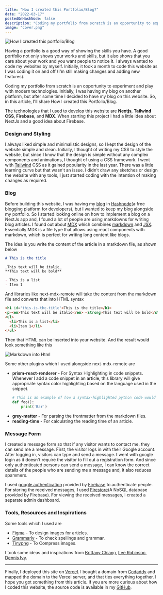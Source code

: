 ```yaml
---
title: "How I created this Portfolio/Blog?"
date: "2022-03-17"
postedOnHashNode: false
description: "Coding my portfolio from scratch is an opportunity to experiment and play with modern technologies."
image: "cover.png"
---
```


<!-- <Image src="/images/how-i-created-this-portfolio-blog/markdown-example.png" width={738} height={408} alt="Markdown into Html" /> -->

<Image
  src="/images/how-i-created-this-portfolio-blog/cover.png"
  width={1400}
  height={750}
  alt="How I created this portfolio/Blog"
/>

Having a portfolio is a good way of showing the skills you have. A good portfolio not only shows your works and skills, but it also shows that you care about your work and you want people to notice it. I always wanted to code my websites by myself. Initially, it took a month to code this website as I was coding it on and off (I'm still making changes and adding new features).

Coding my portfolio from scratch is an opportunity to experiment and play with modern technologies. Initially, I was having my blog on another platform, but after some time I decided to have my blog on this website. So, in this article, I'll share How I created this Portfolio/Blog.

The technologies that I used to develop this website are **Nextjs**, **Tailwind CSS**, **Firebase**, and **MDX**. When starting this project I had a little Idea about NextJs and a good idea about Firebase.

### Design and Styling

I always liked simple and minimalistic designs, so I kept the design of the website simple and clean. Initially, I thought of writing my CSS to style the website, but since I know that the design is simple without any complex components and animations, I thought of using a CSS framework. I went with [Tailwind](https://tailwindcss.com/) CSS as it gained popularity in the last year. There was a little learning curve but that wasn't an issue. I didn't draw any sketches or design the website with any tools, I just started coding with the intention of making changes as required.

### Blog

Before building this website, I was having my [blog](https://blog.manibarathi.xyz/) in [Hashnode](https://hashnode.com/)(a free blogging platform for developers), but I wanted to keep my blog alongside my portfolio. So I started looking online on how to implement a blog on a NextJs app and, I found a lot of people are using markdowns for writing blog articles. I found out about [MDX](https://mdxjs.com/) which combines [markdown](https://mdxjs.com/docs/what-is-mdx/#markdown) and [JSX](https://mdxjs.com/docs/what-is-mdx/#jsx). Essentially MDX is a file type that allows using react components with markdown, which is perfect for writing long content like blogs.

The idea is you write the content of the article in a markdown file, as shown below

```markdown
# This is the title

_This text will be italic_
**This text will be bold**

- This is a list
- Item 1
```

And libraries like [next-mdx-remote](https://github.com/hashicorp/next-mdx-remote) will take the content from the markdown file and converts that into HTML syntax

```html
<h1 id="this-is-the-title">This is the title</h1>
<p><em>This text will be italic</em> <strong>This text will be bold</strong></p>
<ul>
  <li>This is a list</li>
  <li>Item 1</li>
</ul>
```

Then that HTML can be inserted into your website. And the result would look something like this

<Image
  src="/images/how-i-created-this-portfolio-blog/markdown-example.png"
  width={738}
  height={408}
  alt="Markdown into Html"
/>

Some other plugins which I used alongside next-mdx-remote are

- **prism-react-renderer** - For Syntax Highlighting in code snippets. Whenever I add a code snippet in an article, this library will give appropriate syntax color highlighting based on the language used in the snippet.
  ```python
  # This is an example of how a syntax-highlighted python code would look like
  def foo():
      print('Bar')
  ```
- **grey-matter** - For parsing the frontmatter from the markdown files.
- **reading-time** - For calculating the reading time of an article.

### Message Form

I created a message form so that if any visitor wants to contact me, they can send me a message. First, the visitor logs in with their Google account. After logging in, visitors can type and send a message. I went with google login as it doesn't require the visitor to fill out a registration form. And since only authenticated persons can send a message, I can know the correct details of the people who are sending me a message and, it also reduces spammers.

I used [google authentication](https://firebase.google.com/docs/auth/web/google-signin) provided by [Firebase](https://firebase.google.com/) to authenticate people. For storing the received messages, I used [Firestore](https://firebase.google.com/docs/firestore)(A NoSQL database provided by Firebase). For viewing the received messages, I created a separate admin dashboard.

### Tools, Resources and Inspirations

Some tools which I used are

- [Figma](https://www.figma.com/) - To design images for articles.
- [Grammarly](https://www.grammarly.com/) - To check spellings and grammar.
- [Tinypng](https://tinypng.com/) - To Compress images.

I took some ideas and inspirations from [Brittany Chiang](https://brittanychiang.com/), [Lee Robinson](https://leerob.io/), [Dennis Ivy](https://www.dennisivy.com/).

---

Finally, I deployed this site on [Vercel](https://vercel.com/). I bought a domain from [Godaddy](https://in.godaddy.com/) and mapped the domain to the Vercel server, and that ties everything together. I hope you got something from this article. If you are more curious about how I coded this website, the source code is available in my [GitHub](https://github.com/mani-barathi/manibarathi.xyz).
